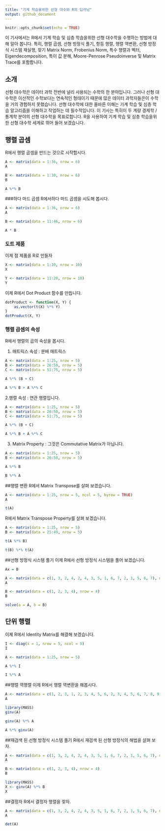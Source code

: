 ```yaml
---
title: "기계 학습을위한 선형 대수와 R의 딥러닝"
output: github_document
---
```


```r
knitr::opts_chunk$set(echo = TRUE)
```

이 기사에서는 R에서 기계 학습 및 심층 학습을위한 선형 대수학을 수행하는 방법에 대해 알아 봅니다. 특히, 행렬 곱셈, 선형 방정식 풀기, 항등 행렬, 행렬 역변환, 선형 방정식 시스템 재실행, 찾기 Matrix Norm, Frobenius Norm, 특수 행렬과 벡터, Eigendecomposition, 특이 값 분해, Moore-Penrose Pseudoinverse 및 Matrix Trace를 포함합니다.

## 소개
선형 대수학은 데이터 과학 전반에 널리 사용되는 수학의 한 분야입니다. 그러나 선형 대수학은 이산적인 수학보다는 연속적인 형태이기 때문에 많은 데이터 과학자들은이 수학을 거의 경험하지 못했습니다. 선형 대수학에 대한 올바른 이해는 기계 학습 및 심층 학습 알고리즘을 이해하고 작업하는 데 필수적입니다. 이 기사는 특히이 두 계량 경제학 / 통계학 분야의 선형 대수학을 목표로합니다. R을 사용하여 기계 학습 및 심층 학습을위한 선형 대수학 세계로 뛰어 들어 보겠습니다.

## 행렬 곱셈
R에서 행렬 곱셈을 만드는 것으로 시작합시다.



```r
A <- matrix(data = 1:36, nrow = 6)
A
```


```r
B <- matrix(data = 1:30, nrow = 6)
B
```


```r
A %*% B
```


###하다 마드 곱셈
R에서하다 마드 곱셈을 시도해 봅시다.

```r
A <- matrix(data = 1:36, nrow = 6)
A
```

```r
B <- matrix(data = 11:46, nrow = 6)
```

```r
A * B
```


### 도트 제품
이제 점 제품을 R로 만들자

```r
X <- matrix(data = 1:10, nrow = 10)
X
```

```r
Y <- matrix(data = 11:20, nrow = 10)
Y
```



이제 R에서 Dot Product 함수를 만듭니다.

```r
dotProduct <- function(X, Y) {
    as.vector(t(X) %*% Y)
}
dotProduct(X, Y)
```


### 행렬 곱셈의 속성
R에서 행렬의 곱의 속성을 봅시다.

1. 매트릭스 속성 : 분배 매트릭스

```r
A <- matrix(data = 1:25, nrow = 5)
B <- matrix(data = 26:50, nrow = 5)
C <- matrix(data = 51:75, nrow = 5)
```

```r
A %*% (B + C)
```

```r
A %*% B + A %*% C
```



2.행렬 속성 : 연관 행렬입니다.

```r
A <- matrix(data = 1:25, nrow = 5)
B <- matrix(data = 26:50, nrow = 5)
C <- matrix(data = 51:75, nrow = 5)
```

```r
A %*% (B + C)
```

```r
A %*% B + A %*% C
```
 

3. Matrix Property : 그것은 Commutative Matrix가 아닙니다.

```r
A <- matrix(data = 1:25, nrow = 5)
B <- matrix(data = 26:50, nrow = 5)
```

```r
A %*% B
```

```r
B %*% A
```


##행렬 변환
R에서 Matrix Transpose를 살펴 보겠습니다.

```r
A <- matrix(data = 1:25, nrow = 5, ncol = 5, byrow = TRUE)
A
```

```r
t(A)
```


R에서 Matrix Transpose Property를 살펴 보겠습니다.

```r
A <- matrix(data = 1:25, nrow = 5)
B <- matrix(data = 25:49, nrow = 5)
```

```r
t(A %*% B)
```

```r
t(B) %*% t(A)
```



##선형 방정식 시스템 풀기
이제 R에서 선형 방정식 시스템을 풀어 보겠습니다.

```r
Ax = B
```

```r
A <- matrix(data = c(1, 3, 2, 4, 2, 4, 3, 5, 1, 6, 7, 2, 1, 5, 6, 7), nrow = 4, byrow = TRUE)
A
```

```r
B <- matrix(data = c(1, 2, 3, 4), nrow = 4)
B
```

```r
solve(a = A, b = B)
```



## 단위 행렬
이제 R에서 Identity Matrix를 해결해 보겠습니다.

```r
I <- diag(x = 1, nrow = 5, ncol = 5)
I
```

```r
A <- matrix(data = 1:25, nrow = 5)
```

```r
A %*% I
```

```r
I %*% A
```



##행렬 역행렬
이제 R에서 행렬 역변환을 해봅시다.

```r
A <- matrix(data = c(1, 2, 3, 1, 2, 3, 4, 5, 6, 2, 3, 4, 5, 6, 7, 8, 9, 1, 2, 3, 4, 5, 6, 7, 3), nrow = 5)
A
```

```r
library(MASS)
ginv(A)
```

```r
ginv(A) %*% A
```

```r
A %*% ginv(A)
```



##재검색 된 선형 방정식 시스템 풀기
R에서 재검색 된 선형 방정식의 해법을 살펴 보자.

```r
A <- matrix(data = c(1, 3, 2, 4, 2, 4, 3, 5, 1, 6, 7, 2, 1, 5, 6, 7), nrow = 4, byrow = TRUE)
A
```

```r
B <- matrix(data = c(1, 2, 3, 4), nrow = 4)
B
```

```r
library(MASS)
X <- ginv(A) %*% B
X
```




##결정자
R에서 결정자 행렬을 찾자.

```r
A <- matrix(data = c(1, 3, 2, 4, 2, 4, 3, 5, 1, 6, 7, 2, 1, 5, 6, 7), nrow = 4, byrow = TRUE)
A
```

```r
det(A)
```





